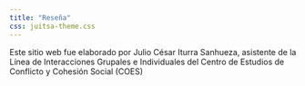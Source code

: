```yaml
---
title: "Reseña"
css: juitsa-theme.css
---
```

Este sitio web fue elaborado por Julio César Iturra Sanhueza, asistente de la Línea de Interacciones Grupales e Individuales del Centro de Estudios de Conflicto y Cohesión Social (COES)



